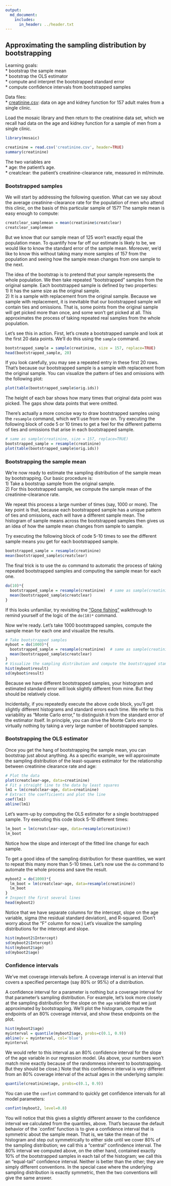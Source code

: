 ```yaml
---
output:
  md_document:
    includes:
      in_header: ../header.txt
---
```

  
## Approximating the sampling distribution by bootstrapping
  
Learning goals:  
* bootstrap the sample mean  
* bootstrap the OLS estimator  
* compute and interpret the bootstrapped standard error  
* compute confidence intervals from bootstrapped samples  

Data files:  
* [creatinine.csv](creatinine.csv): data on age and kidney function for 157 adult males from a single clinic.

Load the mosaic library and then return to the creatinine data set, which we recall had data on the age and kidney function for a sample of men from a single clinic.
```r
library(mosaic)
```

```r
creatinine = read.csv('creatinine.csv', header=TRUE)
summary(creatinine)
```

The two variables are   
* age: the patient's age.  
* creatclear: the  patient's creatinine-clearance rate, measured in ml/minute.


### Bootstrapped samples 

We will start by addressing the following question.  What can we say about the average creatinine-clearance rate for the population of men who attend this clinic, on the basis of this particular sample of 157?  The sample mean is easy enough to compute:
```r
creatclear_samplemean = mean(creatinine$creatclear)
creatclear_samplemean
```

But we know that our sample mean of 125 won't exactly equal the population mean.  To quantify how far off our estimate is likely to be, we would like to know the standard error of the sample mean. Moreover, we'd like to know this without taking many more samples of 157 from the population and seeing how the sample mean changes from one sample to the next.

The idea of the bootstrap is to pretend that your sample represents the whole population.  We then take repeated "bootstrapped" samples from the original sample.  Each bootstrapped sample is defined by two properties:  
1) It has the same size as the original sample.  
2) It is a sample with replacement from the original sample.   Because we sample with replacement, it is inevitable that our bootstrapped sample will contain ties and omissions.  That is, some points from the original sample will get picked more than once, and some won't get picked at all.  This approximates the process of taking repeated real samples from the whole population.  

Let's see this in action.  First, let's create a bootstrapped sample and look at the first 20 data points.  We'll do this using the `sample` command.
```r
bootstrapped_sample = sample(creatinine, size = 157, replace=TRUE)
head(bootstrapped_sample, 20)
```
If you look carefully, you may see a repeated entry in these first 20 rows.  That's because our bootstrapped sample is a sample with replacement from the original sample.  You can visualize the pattern of ties and omissions with the following plot:
```r
plot(table(bootstrapped_sample$orig.ids))
```

The height of each bar shows how many times that original data point was picked.  The gaps show data points that were omitted.

There's actually a more concise way to draw bootstrapped samples using the `resample` command, which we'll use from now on.  Try executing the following block of code 5 or 10 times to get a feel for the different patterns of ties and omissions that arise in each bootstrapped sample.
```r
# same as sample(creatinine, size = 157, replace=TRUE)
bootstrapped_sample = resample(creatinine)  
plot(table(bootstrapped_sample$orig.ids))
```

### Bootstrapping the sample mean

We're now ready to estimate the sampling distribution of the sample mean by bootstrapping.  Our basic procedure is:  
1) Take a bootstrap sample from the original sample.  
2) For this bootstrapped sample, we compute the sample mean of the creatinine-clearance rate.  

We repeat this process a large number of times (say, 1000 or more).  The key point is that, because each bootstrapped sample has a unique pattern of ties and omissions, each will have a different sample mean.  The histogram of sample means across the bootstrapped samples then gives us an idea of how the sample mean changes from sample to sample.

Try executing the following block of code 5-10 times to see the different sample means you get for each bootstrapped sample.
```r
bootstrapped_sample = resample(creatinine)
mean(bootstrapped_sample$creatclear)
```

The final trick is to use the `do` command to automatic the process of taking repeated bootstrapped samples and computing the sample mean for each one.
```r
do(10)*{
  bootstrapped_sample = resample(creatinine)  # same as sample(creatinine, size = 157, replace=TRUE)
  mean(bootstrapped_sample$creatclear)
}
```
If this looks unfamiliar, try revisiting the ["Gone fishing"](http://jgscott.github.io/teaching/r/gonefishing/gonefishing.html) walkthrough to remind yourself of the logic of the `do(10)*` command.

Now we're ready.  Let's take 1000 bootstrapped samples, compute the sample mean for each one and visualize the results.  
```r
# Take bootstrapped samples
myboot = do(1000)*{
  bootstrapped_sample = resample(creatinine)  # same as sample(creatinine, size = 157, replace=TRUE)
  mean(bootstrapped_sample$creatclear)
}
# Visualize the sampling distribution and compute the bootstrapped standard error
hist(myboot$result)
sd(myboot$result)
```

Because we have different bootstrapped samples, your histogram and estimated standard error will look slightly different from mine.  But they should be relatively close.

Incidentally, if you repeatedly execute the above code block, you'll get slightly different histograms and standard errors each time.  We refer to this variability as "Monte Carlo error," to distinguish it from the standard error of the estimator itself.  In principle, you can drive the Monte Carlo error to virtually nothing by taking a very large number of bootstrapped samples. 


### Bootstrapping the OLS estimator  

Once you get the hang of bootstrapping the sample mean, you can bootstrap just about anything.  As a specific example, we will approximate the sampling distribution of the least-squares estimator for the relationship between creatinine clearance rate and age:
```r
# Plot the data
plot(creatclear~age, data=creatinine)
# Fit a straight line to the data by least squares
lm1 = lm(creatclear~age, data=creatinine)
# Extract the coefficients and plot the line
coef(lm1)
abline(lm1)
```

Let's warm-up by computing the OLS estimator for a single bootstrapped sample.  Try executing this code block 5-10 different times:
```r
lm_boot = lm(creatclear~age, data=resample(creatinine))
lm_boot
```
Notice how the slope and intercept of the fitted line change for each sample.

To get a good idea of the sampling distribution for these quantities, we want to repeat this many more than 5-10 times.  Let's now use the `do` command to automate the whole process and save the result.

```r
myboot2 = do(1000)*{
  lm_boot = lm(creatclear~age, data=resample(creatinine))
  lm_boot
}
# Inspect the first several lines
head(myboot2)
```

Notice that we have separate columns for the intercept, slope on the age variable, sigma (the residual standard deviation), and R-squared.  (Don't worry about the "F" column for now.)  Let's visualize the sampling distributions for the intercept and slope.
```r
hist(myboot2$Intercept)
sd(myboot2$Intercept)
hist(myboot2$age)
sd(myboot2$age)
```


### Confidence intervals

We've met coverage intervals before.  A coverage interval is an interval that covers a specified percentage (say 80% or 95%) of a distribution.

A confidence interval for a parameter is nothing but a coverage interval for that parameter's sampling distribution.  For example, let's look more closely at the sampling distribution for the slope on the `age` variable that we just approximated by bootstrapping.  We'll plot the histogram, compute the endpoints of an 80% coverage interval, and show these endpoints on the plot.
```r
hist(myboot2$age)
myinterval = quantile(myboot2$age, probs=c(0.1, 0.9))
abline(v = myinterval, col='blue')
myinterval
```
We would refer to this interval as an 80% confidence interval for the slope of the age variable in our regression model.  (As above, your numbers won't match mine exactly because of the randomness inherent to bootstrapping.  But they should be close.)  Note that this confidence interval is very different from an 80% coverage interval of the actual ages in the underlying sample:
```r
quantile(creatinine$age, probs=c(0.1, 0.9))
```

You can use the `confint` command to quickly get confidence intervals for all model parameters:
```r
confint(myboot2, level=0.8)
```
You will notice that this gives a slightly different answer to the confidence interval we calculated from the quantiles, above.  That's because the default behavior of the `confint' function is to give a confidence interval that is symmetric about the sample mean.  That is, we take the mean of the histogram and step out symmetrically to either side until we cover 80% of the sampling distribution; we call this a "central" confindence interval.  The 80% interval we computed above, on the other hand, contained exactly 10% of the bootstrapped samples in each tail of the histogram; we call this an "equal-tail" confidence interval.  Neither is better than the other; they are simply different conventions.  In the special case where the underlying sampling distribution is exactly symmetric, then the two conventions will give the same answer.


